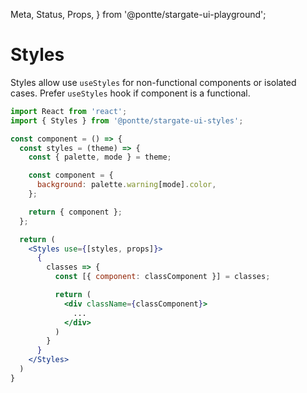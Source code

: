   Meta,
  Status,
  Props,
} from '@pontte/stargate-ui-playground';


<Meta title="Styles/Styles" component={Styles} />

# Styles

<Status type="stable" />

Styles allow use `useStyles` for non-functional components or isolated cases. Prefer `useStyles` hook if component is a functional.

```jsx
import React from 'react';
import { Styles } from '@pontte/stargate-ui-styles';

const component = () => {
  const styles = (theme) => {
    const { palette, mode } = theme;

    const component = {
      background: palette.warning[mode].color,
    };

    return { component };
  };

  return (
    <Styles use={[styles, props]}>
      {
        classes => {
          const [{ component: classComponent }] = classes;

          return (
            <div className={classComponent}>
              ...
            </div>
          )
        }
      }
    </Styles>
  )
}
```

<Props component={Styles} />
